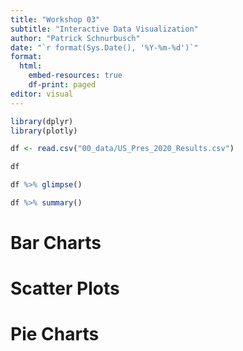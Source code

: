 ```yaml
---
title: "Workshop 03"
subtitle: "Interactive Data Visualization"
author: "Patrick Schnurbusch"
date: "`r format(Sys.Date(), '%Y-%m-%d')`"
format: 
  html: 
    embed-resources: true
    df-print: paged
editor: visual
---
```


```r
library(dplyr)
library(plotly)
```

```r
df <- read.csv("00_data/US_Pres_2020_Results.csv")

df 

df %>% glimpse()

df %>% summary()
```
# Bar Charts 

# Scatter Plots 

# Pie Charts 

